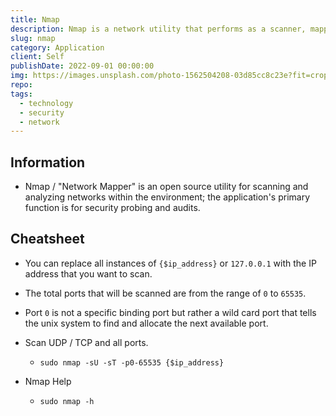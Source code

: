 ```yaml
---
title: Nmap
description: Nmap is a network utility that performs as a scanner, mapper and discovery. 
slug: nmap
category: Application
client: Self
publishDate: 2022-09-01 00:00:00
img: https://images.unsplash.com/photo-1562504208-03d85cc8c23e?fit=crop&w=1400&h=700&q=75
repo:
tags:
  - technology
  - security
  - network
---
```




<MDXLayer title={frontmatter.title} description={frontmatter.description}>
<Widget img={frontmatter.img} skeleton={false}>
<MDXJS>

## Information

- Nmap / "Network Mapper" is an open source utility for scanning and analyzing networks within the environment; the application's primary function is for security probing and audits.

## Cheatsheet

- You can replace all instances of `{$ip_address}` or `127.0.0.1` with the IP address that you want to scan.
- The total ports that will be scanned are from the range of `0` to `65535`.
- Port `0` is not a specific binding port but rather a wild card port that tells the unix system to find and allocate the next available port.

- Scan UDP / TCP and all ports.

  - ```shell
    sudo nmap -sU -sT -p0-65535 {$ip_address}
    ```

- Nmap Help

  - ```shell
    sudo nmap -h
    ```

</MDXJS>
</Widget>
</MDXLayer>
